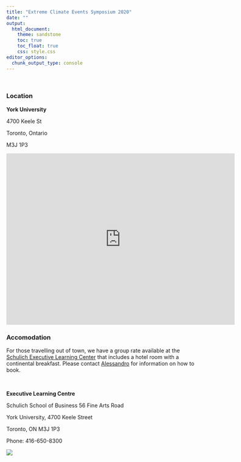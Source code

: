 ```yaml
---
title: "Extreme Climate Events Symposium 2020"
date: ""
output: 
  html_document:
    theme: sandstone
    toc: true
    toc_float: true
    css: style.css
editor_options: 
  chunk_output_type: console
---
```


<br>

### Location

**York University**

4700 Keele St

Toronto, Ontario

M3J 1P3


<iframe src="https://www.google.com/maps/embed?pb=!1m14!1m8!1m3!1d11523.885409615827!2d-79.5018684!3d43.7734535!3m2!1i1024!2i768!4f13.1!3m3!1m2!1s0x0%3A0xdbb899cc9da76d19!2sYork%20University!5e0!3m2!1sen!2sca!4v1578585470787!5m2!1sen!2sca" width="600" height="450" frameborder="0" style="border:0;" allowfullscreen=""></iframe>

### Accomodation

For those travelling out of town, we have a group rate available at the [Schulich Executive Learning Center](http://www.acc-schulichexecutiveconferencecentre.com/hot-dates--rates.html) that includes a hotel room with a continental breakfast. Please contact [Alessandro](alex.filazzola@outlook.com) for information on how to book.

<br>

**Executive Learning Centre**

Schulich School of Business
56 Fine Arts Road

York University, 4700 Keele Street

Toronto, ON M3J 1P3

Phone: 416-650-8300

![](images/hotel.jpg)

